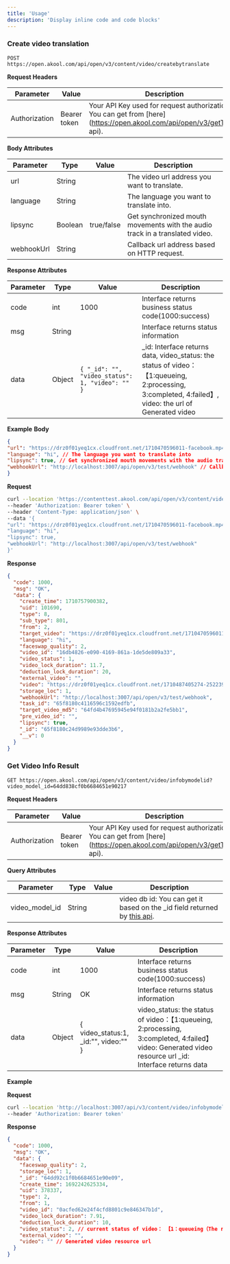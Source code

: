 ```yaml
---
title: 'Usage'
description: 'Display inline code and code blocks'
---
```



### Create video translation

```
POST https://open.akool.com/api/open/v3/content/video/createbytranslate
```

**Request Headers**

| **Parameter** | **Value**    | **Description**                                                                                                        |
|---------------|--------------|------------------------------------------------------------------------------------------------------------------------|
| Authorization | Bearer token | Your API Key used for request authorization. You can get from [here](https://open.akool.com/api/open/v3/getToken api). |

**Body Attributes**

| **Parameter** | **Type** | **Value**  | **Description**                                                              |
|---------------|----------|------------|------------------------------------------------------------------------------|
| url           | String   |            | The video url address you want to translate.                                 |
| language      | String   |            | The language you want to translate into.                                     |
| lipsync       | Boolean  | true/false | Get synchronized mouth movements with the audio track in a translated video. |
| webhookUrl    | String   |            | Callback url address based on HTTP request.                                  |

**Response Attributes**

| **Parameter** | **Type** | **Value**                                       | **Description**                                                                                                                                       |
|---------------|----------|-------------------------------------------------|-------------------------------------------------------------------------------------------------------------------------------------------------------|
| code          | int      | 1000                                            | Interface returns business status code(1000:success)                                                                                                  |
| msg           | String   |                                                 | Interface returns status information                                                                                                                  |
| data          | Object   | `{ "_id": "", "video_status": 1, "video": "" }` | \_id: Interface returns data, video_status: the status of video： 【1:queueing, 2:processing, 3:completed, 4:failed】, video: the url of Generated video |

**Example**
**Body**
```json
{
"url": "https://drz0f01yeq1cx.cloudfront.net/1710470596011-facebook.mp4", // The video address you want to translate
"language": "hi", // The language you want to translate into
"lipsync": true, // Get synchronized mouth movements with the audio track in a translated video.
"webhookUrl": "http://localhost:3007/api/open/v3/test/webhook" // Callback url address based on HTTP request
}
```

**Request**

```bash
curl --location 'https://contenttest.akool.com/api/open/v3/content/video/createbytranslate' \
--header 'Authorization: Bearer token' \
--header 'Content-Type: application/json' \
--data '{
"url": "https://drz0f01yeq1cx.cloudfront.net/1710470596011-facebook.mp4",
"language": "hi",
"lipsync": true,
"webhookUrl": "http://localhost:3007/api/open/v3/test/webhook"
}'
```

**Response**

```json
{
  "code": 1000,
  "msg": "OK",
  "data": {
    "create_time": 1710757900382,
    "uid": 101690,
    "type": 8,
    "sub_type": 801,
    "from": 2,
    "target_video": "https://drz0f01yeq1cx.cloudfront.net/1710470596011-facebook.mp4",
    "language": "hi",
    "faceswap_quality": 2,
    "video_id": "16db4826-e090-4169-861a-1de5de809a33",
    "video_status": 1,
    "video_lock_duration": 11.7,
    "deduction_lock_duration": 20,
    "external_video": "",
    "video": "https://drz0f01yeq1cx.cloudfront.net/1710487405274-252239be-3411-4084-9e84-bf92eb78fbba-2031.mp4",
    "storage_loc": 1,
    "webhookUrl": "http://localhost:3007/api/open/v3/test/webhook",
    "task_id": "65f8180c4116596c1592edfb",
    "target_video_md5": "64fd4b47695945e94f0181b2a2fe5bb1",
    "pre_video_id": "",
    "lipsync": true,
    "_id": "65f8180c24d9989e93dde3b6",
    "__v": 0
  }
}
```

### Get  Video Info Result

```
GET https://open.akool.com/api/open/v3/content/video/infobymodelid?video_model_id=64dd838cf0b6684651e90217
```

**Request Headers**

| **Parameter** | **Value**    | **Description**                                                                                                        |
|---------------|--------------|------------------------------------------------------------------------------------------------------------------------|
| Authorization | Bearer token | Your API Key used for request authorization. You can get from [here](https://open.akool.com/api/open/v3/getToken api). |

**Query Attributes**

| **Parameter**  | **Type** | **Value** | **Description**                                                                                                                                |
|----------------|----------|-----------|------------------------------------------------------------------------------------------------------------------------------------------------|
| video_model_id | String   |           | video db id: You can get it based on the _id field returned by [this api](https://open.akool.com/api/open/v3/content/video/createbytranslate). |

**Response Attributes**

| **Parameter** | **Type** | **Value**                            | **Description**                                                                                                                                      |
|---------------|----------|--------------------------------------|------------------------------------------------------------------------------------------------------------------------------------------------------|
| code          | int      | 1000                                 | Interface returns business status code(1000:success)                                                                                                 |
| msg           | String   | OK                                   | Interface returns status information                                                                                                                 |
| data          | Object   | { video_status:1, _id:"", video:"" } | video_status: the status of video：【1:queueing, 2:processing, 3:completed, 4:failed】 video:  Generated video resource url _id: Interface returns data |

**Example**

**Request**

```bash
curl --location 'http://localhost:3007/api/v3/content/video/infobymodelid?video_model_id=64b126c4a680e8edea44f02b' \
--header 'Authorization: Bearer token'
```

**Response**

```json
{
  "code": 1000,
  "msg": "OK",
  "data": {
    "faceswap_quality": 2,
    "storage_loc": 1,
    "_id": "64dd92c1f0b6684651e90e09",
    "create_time": 1692242625334,
    "uid": 378337,
    "type": 2,
    "from": 1,
    "video_id": "0acfed62e24f4cfd8801c9e846347b1d",
    "video_lock_duration": 7.91,
    "deduction_lock_duration": 10,
    "video_status": 2, // current status of video： 【1：queueing（The requested operation is being processed），2：processing（The requested operation is being processing），3：completed（The request operation has been processed successfully），4：failed（The request operation processing failed, the reason for the failure can be viewed in the video translation details.）】
    "external_video": "",
    "video": "" // Generated video resource url
  }
}
```